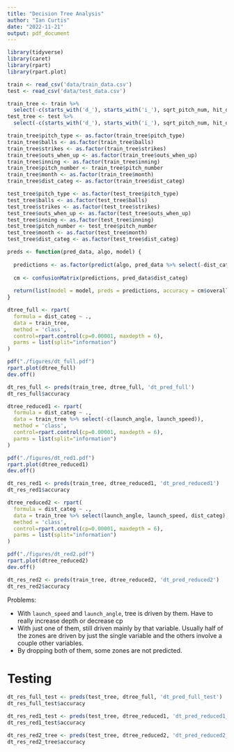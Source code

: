 ```yaml
---
title: "Decision Tree Analysis"
author: "Ian Curtis"
date: "2022-11-21"
output: pdf_document
---
```


```r
library(tidyverse)
library(caret)
library(rpart)
library(rpart.plot)
```

```r
train <- read_csv('data/train_data.csv')
test <- read_csv('data/test_data.csv')
```

```r
train_tree <- train %>% 
  select(-c(starts_with('d_'), starts_with('i_'), sqrt_pitch_num, hit_distance))
test_tree <- test %>% 
  select(-c(starts_with('d_'), starts_with('i_'), sqrt_pitch_num, hit_distance))

train_tree$pitch_type <- as.factor(train_tree$pitch_type)
train_tree$balls <- as.factor(train_tree$balls)
train_tree$strikes <- as.factor(train_tree$strikes)
train_tree$outs_when_up <- as.factor(train_tree$outs_when_up)
train_tree$inning <- as.factor(train_tree$inning)
train_tree$pitch_number <- train_tree$pitch_number
train_tree$month <- as.factor(train_tree$month)
train_tree$dist_categ <- as.factor(train_tree$dist_categ)

test_tree$pitch_type <- as.factor(test_tree$pitch_type)
test_tree$balls <- as.factor(test_tree$balls)
test_tree$strikes <- as.factor(test_tree$strikes)
test_tree$outs_when_up <- as.factor(test_tree$outs_when_up)
test_tree$inning <- as.factor(test_tree$inning)
test_tree$pitch_number <- test_tree$pitch_number
test_tree$month <- as.factor(test_tree$month)
test_tree$dist_categ <- as.factor(test_tree$dist_categ)
```

```r
preds <- function(pred_data, algo, model) {
  
  predictions <- as.factor(predict(algo, pred_data %>% select(-dist_categ), type = 'class'))
  
  cm <- confusionMatrix(predictions, pred_data$dist_categ)
  
  return(list(model = model, preds = predictions, accuracy = cm$overall[['Accuracy']], mtx = cm$table))
}
```

```r
dtree_full <- rpart(
  formula = dist_categ ~ .,
  data = train_tree,
  method = 'class',
  control=rpart.control(cp=0.00001, maxdepth = 6),
  parms = list(split="information")
)

pdf("./figures/dt_full.pdf")
rpart.plot(dtree_full)
dev.off()

dt_res_full <- preds(train_tree, dtree_full, 'dt_pred_full')
dt_res_full$accuracy
```

```r
dtree_reduced1 <- rpart(
  formula = dist_categ ~ .,
  data = train_tree %>% select(-c(launch_angle, launch_speed)),
  method = 'class',
  control=rpart.control(cp=0.00001, maxdepth = 6),
  parms = list(split="information")
)

pdf("./figures/dt_red1.pdf")
rpart.plot(dtree_reduced1)
dev.off()

dt_res_red1 <- preds(train_tree, dtree_reduced1, 'dt_pred_reduced1')
dt_res_red1$accuracy
```

```r
dtree_reduced2 <- rpart(
  formula = dist_categ ~ .,
  data = train_tree %>% select(launch_angle, launch_speed, dist_categ),
  method = 'class',
  control=rpart.control(cp=0.00001, maxdepth = 6),
  parms = list(split="information")
)

pdf("./figures/dt_red2.pdf")
rpart.plot(dtree_reduced2)
dev.off()

dt_res_red2 <- preds(train_tree, dtree_reduced2, 'dt_pred_reduced2')
dt_res_red2$accuracy
```

Problems:

* With `launch_speed` and `launch_angle`, tree is driven by them. Have to really increase depth or decrease cp
* With just one of them, still driven mainly by that variable. Usually half of the zones are driven by just the single variable and the others involve a couple other variables.
* By dropping both of them, some zones are not predicted.

# Testing

```r
dt_res_full_test <- preds(test_tree, dtree_full, 'dt_pred_full_test')
dt_res_full_test$accuracy
```

```r
dt_res_red1_test <- preds(test_tree, dtree_reduced1, 'dt_pred_reduced1_test')
dt_res_red1_test$accuracy
```

```r
dt_res_red2_tree <- preds(test_tree, dtree_reduced2, 'dt_pred_reduced2_tree')
dt_res_red2_tree$accuracy
```








